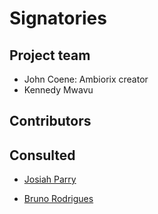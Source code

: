 # Signatories
<!--
This section provides the ISC with a view of the support received from the community for a proposal. Acceptance isn't predicated on popularity but community acceptance is important.  Willingness to accept outside input is also a good marker for project delivery.

An optional section would be for R-Core signatories where changes to R are proposed.
-->

## Project team
<!--
Who are the people responsible for actually delivering the project if the proposal gets accepted and are already signed up and rearing to go?
-->

- John Coene: Ambiorix creator
- Kennedy Mwavu

## Contributors
<!--
Who are the people who have actively helped with this proposal but won't necessarily be on the core project team later?
-->

## Consulted
<!--
Who has been given the opportunity to provide feedback on the proposal? This should include any R Consortium & ISC members who the proposal has been discussed with.
-->

- [Josiah Parry](https://github.com/josiahparry)

- [Bruno Rodrigues](https://github.com/b-rodrigues) 
